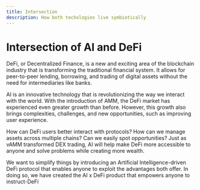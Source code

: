 ```yaml
---
title: Intersection
description: How both techologies live symbiotically
---
```


# Intersection of AI and DeFi

DeFi, or Decentralized Finance, is a new and exciting area of the blockchain industry that is transforming the traditional financial system. It allows for peer-to-peer lending, borrowing, and trading of digital assets without the need for intermediaries like banks.

AI is an innovative technology that is revolutionizing the way we interact with the world. With the introduction of AMM, the DeFi market has experienced even greater growth than before. However, this growth also brings complexities, challenges, and new opportunities, such as improving user experience.

How can DeFi users better interact with protocols? How can we manage assets across multiple chains? Can we easily spot opportunities? Just as vAMM transformed DEX trading, AI will help make DeFi more accessible to anyone and solve problems while creating more wealth.

We want to simplify things by introducing an Artificial Intelligence-driven DeFi protocol that enables anyone to exploit the advantages both offer. In doing so, we have created the AI x DeFi product that empowers anyone to instruct-DeFi
